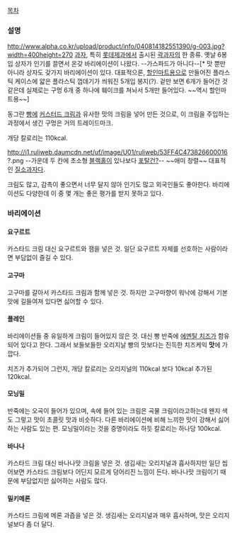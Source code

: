 [[목차]]
=== 설명 ===
http://www.alpha.co.kr/upload/product/info/040814182551390/g-003.jpg?width=400height=270
[[과자]], 특히 [[롯데제과]]에서 출시된 [[곽과자]]의 한 종류. 옛날 6봉입 상자가 인기를 끌면서 온갖 바리에이션이 나왔다.
--가스파드가 아니다--[* 맛 뿐만 아니라 상자도 갖가지 바리에이션이 있다. 대표적으론, [[할인마트]]용으로 만들어진 플라스틱 케이스에 얇은 플라스틱 껍데기가 씌워진 5개입 봉지(?). 겉만 보면 6개가 들어간 것 같은데 실제로는 구멍 6개 중 하나에 훼이크를 쳐놔서 5개만 들어있다. ~~역시 할인마트용~~]

동그란 [[빵]]에 [[커스터드 크림]]과 유사한 맛의 크림을 넣어 만든 것으로, 이 크림을 주입하는 과정에서 생긴 구멍은 거의 트레이드마크.

개당 칼로리는 110kcal. 

http://i1.ruliweb.daumcdn.net/uf/image/U01/ruliweb/53FF4C473826600016?.png
--가운데 두 칸에 초소형 [[블랙홀]]이 있나보다 [[포탈건?]]--
~~애미 창렬~~
대표적인 [[질소과자]]다.

크림도 많고, 감촉이 좋으면서 너무 달지 않아 인기도 많고 외국인들도 좋아한다.
바리에이션도 다양한데 이 중 몇 개는 좋은 평가를 받지 못하고 있다.
=== 바리에이션 ===
==== 요구르트 ====
카스타드 크림 대신 요구르트와 잼을 넣은 것.
일단 요구르트 자체를 선호하는 사람이라면 부담없이 즐길 수 있다.
==== 고구마 ====
고구마를 갈아서 카스타드 크림과 함께 넣은 것.
하지만 고구마향이 워낙에 강해서 기본 맛에 길들여져 있다면 싫어할 수 있다.
==== 플레인 ====
바리에이션들 중 유일하게 크림이 들어있지 않은 것.
대신 빵 반죽에 [[에멘탈 치즈]]가 함유되어 있다고 한다. 그래서 보들보들한 오리지날 빵의 맛보다는 진득한 치즈케익 '''맛'''에 가깝다.

치즈가 추가되어 그런지, 개당 칼로리는 오리지널의 110kcal 보다 10kcal 추가된 120kcal.
==== 모닝밀 ====
반죽에는 오곡이 들어가 있으며, 속에 들어 있는 크림은 곡물 크림이라고하는데 왠지 색도 그렇고 맛이 초콜릿 맛과 비슷하다. 다른 바리에이션에 비해 느끼한 맛이 강해서 싫어하는 사람도 있는 편.
모닝밀이라는 것을 증명이라도 하듯 칼로리는 하나당 100kcal.
==== 바나나 ====
카스타드 크림 대신 바나나맛 크림을 넣은 것.
생김새는 오리지널과 흡사하지만 일단 씹어보면 카스타드 크림보다 어딘지 모르게 덩어리진 느낌이 든다. 바나나맛 크림이기 때문에 부담없지만 싫어하는 사람도 많다.
==== 밀키메론 ====
카스타드 크림에 메론 과즙을 넣은 것.
생김새는 오리지널과 매우 흡사하며, 맛은 오리지널보다 좀 더 달다.

